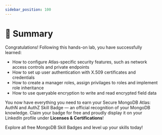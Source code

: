 ```yaml
---
sidebar_position: 100
---
```


# 🎯 Summary

Congratulations! Following this hands-on lab, you have successfully learned:

- How to configure Atlas-specific security features, such as network access controls and private endpoints
- How to set up user authentication with X.509 certificates and credentials
- How to create a manager roles, assign privilages to roles and implement role inheritance
- How to use queryable encryption to write and read encrypted field data

You now have everything you need to earn your <Link to="https://learn.mongodb.com/courses/secure-mongodb-atlas-authn-and-authz?team=devrel&">Secure MongoDB Atlas: AuthN and AuthZ Skill Badge</Link> — an official recognition of your MongoDB knowledge. Claim your badge for free and proudly display it on your LinkedIn profile under **Licenses & Certifications**!

<Screenshot src="img/badge.png" url="https://linkedin.com"></Screenshot>

Explore all free <Link to="https://learn.mongodb.com/skills?team=devrel&">MongoDB Skill Badges</Link> and level up your skills today!
